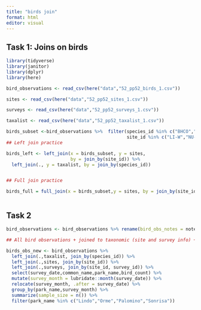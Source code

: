 ```yaml
---
title: "birds join"
format: html
editor: visual
---
```


## Task 1: Joins on birds

```r
library(tidyverse)
library(janitor)
library(dplyr)
library(here)

bird_observations <- read_csv(here("data","52_pp52_birds_1.csv"))

sites <- read_csv(here("data","52_pp52_sites_1.csv"))

surveys <- read_csv(here("data","52_pp52_surveys_1.csv"))

taxalist <- read_csv(here("data","52_pp52_taxalist_1.csv"))

birds_subset <-bird_observations %>%  filter(species_id %in% c("BHCO","RWBL"),
                                             site_id %in% c("LI-W","NU-C"))
## Left join practice

birds_left <- left_join(x = birds_subset, y = sites, 
                        by = join_by(site_id)) %>% 
  left_join(., y = taxalist, by = join_by(species_id))


## Full join practice 

birds_full = full_join(x = birds_subset,y = sites, by = join_by(site_id))



```

## Task 2

```r
bird_observations <- bird_observations %>% rename(bird_obs_notes = notes)

## All bird observations + joined to taxonomic (site and survey info) + limited to survey_data, common_name, park_name, bird_count

birds_obs_new <- bird_observations %>% 
  left_join(.,taxalist, join_by(species_id)) %>% 
  left_join(.,sites, join_by(site_id)) %>% 
  left_join(.,surveys, join_by(site_id, survey_id)) %>%  
  select(survey_date,common_name,park_name,bird_count) %>% 
  mutate(survey_month = lubridate::month(survey_date)) %>% 
  relocate(survey_month, .after = survey_date) %>% 
  group_by(park_name,survey_month) %>% 
  summarize(sample_size = n()) %>% 
  filter(park_name %in% c("Lindo","Orme","Palomino","Sonrisa"))


```
